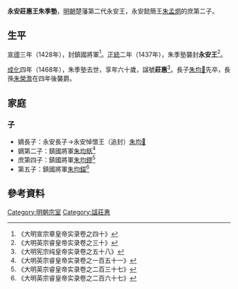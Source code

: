 '''永安莊惠王朱季塾'''{{BD|1409年||1468年||catIdx=Z朱}}，[[明朝|明朝]]楚藩第二代永安王，永安懿簡王[[朱孟炯|朱孟炯]]的庶第二子。

==生平==
[[宣德|宣德]]三年（1428年），封鎮國將軍<ref>《大明宣宗章皇帝实录卷之四十》</ref>。[[正統_(年號)|正統]]二年（1437年），朱季塾襲封'''永安王'''<ref>《大明英宗睿皇帝实录卷之三十》</ref>。

[[成化|成化]]四年（1468年），朱季塾去世，享年六十歲，諡號'''莊惠'''<ref>《大明宪宗纯皇帝实录卷之五十八》</ref>。長子[[朱均𨫊|朱均𨫊]]先卒，長孫[[朱榮澹|朱榮澹]]在四年後襲爵。

==家庭==
===子===
*嫡長子：永安長子→永安悼懷王（追封）[[朱均𨫊|朱均𨫊]]
*嫡第二子：鎮國將軍[[朱均銛|朱均銛]]<ref>《大明英宗睿皇帝实录卷之一百五十一》</ref>
*庶第四子：鎮國將軍[[朱均鏐|朱均鏐]]<ref>《大明英宗睿皇帝实录卷之二百三十七》</ref>
*第五子：鎮國將軍[[朱均錨|朱均錨]]<ref>《大明英宗睿皇帝实录卷之二百六十七》</ref>

==參考資料==
{{reflist|2}}

{{s-start}}
{{s-bef|before=父懿簡王[[朱孟炯|朱孟炯]]}}
{{s-ttl|title=[[明朝藩王列表_(楚王系)#永安國|明永安國國王]]|years=1437年－1468年}}
{{s-aft|after=孫靖懿王[[朱榮澹|朱榮澹]]}}
{{end}}

[[Category:明朝宗室|Category:明朝宗室]]
[[Category:諡莊惠|Category:諡莊惠]]